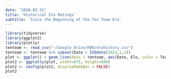 ```yaml
---
date: "2020-03-31"
title: 'Historical Elo Ratings'
subtitle: 'Since the Beginning of the Ten Team Era'
---
```


```r
library(tidyverse)
library(ggplot2)
library(plotly)
tenteam <- read_csv("~/Google Drive/KBO/elohistory.csv")
tenteam <- tenteam %>% subset(Date > ISOdate(2013,1,1))
plot <- ggplot() + geom_line(data = tenteam, aes(Date, Elo, color = Team)) + theme_minimal()
plot2 <- ggplotly(plot, width=875, height=600)
plot2 <- config(plot2, displayModeBar = FALSE)
plot2
```